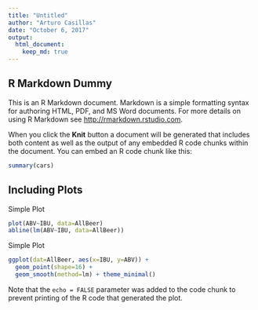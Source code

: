 ```yaml
---
title: "Untitled"
author: "Arturo Casillas"
date: "October 6, 2017"
output: 
  html_document:
    keep_md: true
---
```


## R Markdown Dummy

This is an R Markdown document. Markdown is a simple formatting syntax for authoring HTML, PDF, and MS Word documents. For more details on using R Markdown see <http://rmarkdown.rstudio.com>.

When you click the **Knit** button a document will be generated that includes both content as well as the output of any embedded R code chunks within the document. You can embed an R code chunk like this:

```r
summary(cars)
```

## Including Plots

Simple Plot

```r
plot(ABV~IBU, data=AllBeer)
abline(lm(ABV~IBU, data=AllBeer))
```


Simple Plot

```r
ggplot(dat=AllBeer, aes(x=IBU, y=ABV)) + 
  geom_point(shape=16) + 
  geom_smooth(method=lm) + theme_minimal() 
```


Note that the `echo = FALSE` parameter was added to the code chunk to prevent printing of the R code that generated the plot.
